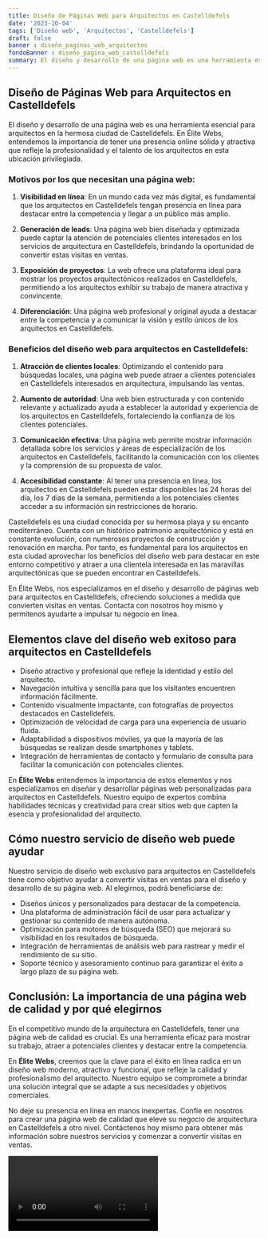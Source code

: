 ```yaml
---
title: Diseño de Páginas Web para Arquitectos en Castelldefels
date: '2023-10-04'
tags: ['Diseño web', 'Arquitectos', 'Castelldefels']
draft: false
banner : diseño_paginas_web_arquitectos
fondoBanner : diseño_pagina_web_castelldefels
summary: El diseño y desarrollo de una página web es una herramienta esencial para arquitectos en la hermosa ciudad de Castelldefels. En Élite Webs, entendemos la importancia de tener una presencia online sólida y atractiva que refleje la profesionalidad y el talento de los arquitectos en esta ubicación privilegiada.
---
```


## Diseño de Páginas Web para Arquitectos en Castelldefels

El diseño y desarrollo de una página web es una herramienta esencial para arquitectos en la hermosa ciudad de Castelldefels. En Élite Webs, entendemos la importancia de tener una presencia online sólida y atractiva que refleje la profesionalidad y el talento de los arquitectos en esta ubicación privilegiada.

### Motivos por los que necesitan una página web:

1. **Visibilidad en línea**: En un mundo cada vez más digital, es fundamental que los arquitectos en Castelldefels tengan presencia en línea para destacar entre la competencia y llegar a un público más amplio.

2. **Generación de leads**: Una página web bien diseñada y optimizada puede captar la atención de potenciales clientes interesados en los servicios de arquitectura en Castelldefels, brindando la oportunidad de convertir estas visitas en ventas.

3. **Exposición de proyectos**: La web ofrece una plataforma ideal para mostrar los proyectos arquitectónicos realizados en Castelldefels, permitiendo a los arquitectos exhibir su trabajo de manera atractiva y convincente.

4. **Diferenciación**: Una página web profesional y original ayuda a destacar entre la competencia y a comunicar la visión y estilo únicos de los arquitectos en Castelldefels.

### Beneficios del diseño web para arquitectos en Castelldefels:

1. **Atracción de clientes locales**: Optimizando el contenido para búsquedas locales, una página web puede atraer a clientes potenciales en Castelldefels interesados en arquitectura, impulsando las ventas.

2. **Aumento de autoridad**: Una web bien estructurada y con contenido relevante y actualizado ayuda a establecer la autoridad y experiencia de los arquitectos en Castelldefels, fortaleciendo la confianza de los clientes potenciales.

3. **Comunicación efectiva**: Una página web permite mostrar información detallada sobre los servicios y áreas de especialización de los arquitectos en Castelldefels, facilitando la comunicación con los clientes y la comprensión de su propuesta de valor.

4. **Accesibilidad constante**: Al tener una presencia en línea, los arquitectos en Castelldefels pueden estar disponibles las 24 horas del día, los 7 días de la semana, permitiendo a los potenciales clientes acceder a su información sin restricciones de horario.

Castelldefels es una ciudad conocida por su hermosa playa y su encanto mediterráneo. Cuenta con un histórico patrimonio arquitectónico y está en constante evolución, con numerosos proyectos de construcción y renovación en marcha. Por tanto, es fundamental para los arquitectos en esta ciudad aprovechar los beneficios del diseño web para destacar en este entorno competitivo y atraer a una clientela interesada en las maravillas arquitectónicas que se pueden encontrar en Castelldefels.

En Élite Webs, nos especializamos en el diseño y desarrollo de páginas web para arquitectos en Castelldefels, ofreciendo soluciones a medida que convierten visitas en ventas. Contacta con nosotros hoy mismo y permítenos ayudarte a impulsar tu negocio en línea.

<GifSeo />

<Cta />

## Elementos clave del diseño web exitoso para arquitectos en Castelldefels

- Diseño atractivo y profesional que refleje la identidad y estilo del arquitecto.
- Navegación intuitiva y sencilla para que los visitantes encuentren información fácilmente.
- Contenido visualmente impactante, con fotografías de proyectos destacados en Castelldefels.
- Optimización de velocidad de carga para una experiencia de usuario fluida.
- Adaptabilidad a dispositivos móviles, ya que la mayoría de las búsquedas se realizan desde smartphones y tablets.
- Integración de herramientas de contacto y formulario de consulta para facilitar la comunicación con potenciales clientes.

En **Élite Webs** entendemos la importancia de estos elementos y nos especializamos en diseñar y desarrollar páginas web personalizadas para arquitectos en Castelldefels. Nuestro equipo de expertos combina habilidades técnicas y creatividad para crear sitios web que capten la esencia y profesionalidad del arquitecto.

## Cómo nuestro servicio de diseño web puede ayudar

Nuestro servicio de diseño web exclusivo para arquitectos en Castelldefels tiene como objetivo ayudar a convertir visitas en ventas para el diseño y desarrollo de su página web. Al elegirnos, podrá beneficiarse de:

- Diseños únicos y personalizados para destacar de la competencia.
- Una plataforma de administración fácil de usar para actualizar y gestionar su contenido de manera autónoma.
- Optimización para motores de búsqueda (SEO) que mejorará su visibilidad en los resultados de búsqueda.
- Integración de herramientas de análisis web para rastrear y medir el rendimiento de su sitio.
- Soporte técnico y asesoramiento continuo para garantizar el éxito a largo plazo de su página web.

## Conclusión: La importancia de una página web de calidad y por qué elegirnos

En el competitivo mundo de la arquitectura en Castelldefels, tener una página web de calidad es crucial. Es una herramienta eficaz para mostrar su trabajo, atraer a potenciales clientes y destacar entre la competencia.

En **Élite Webs**, creemos que la clave para el éxito en línea radica en un diseño web moderno, atractivo y funcional, que refleje la calidad y profesionalismo del arquitecto. Nuestro equipo se compromete a brindar una solución integral que se adapte a sus necesidades y objetivos comerciales.

No deje su presencia en línea en manos inexpertas. Confíe en nosotros para crear una página web de calidad que eleve su negocio de arquitectura en Castelldefels a otro nivel. Contáctenos hoy mismo para obtener más información sobre nuestros servicios y comenzar a convertir visitas en ventas.

<Video />

<CtaBot job='Arquitectos' city='Castelldefels'/>

<Gmaps query='Castelldefels+españa+maps' />